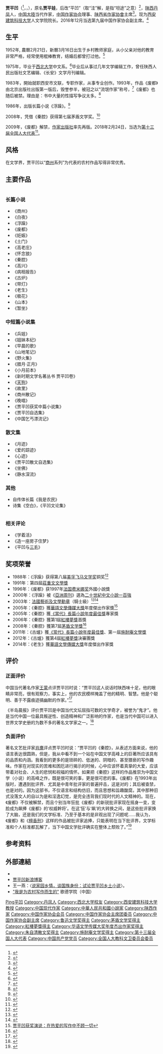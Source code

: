 {{Infobox writer
| 图像     =
| 图像说明 = 
| 姓名     = 贾平凹
| 笔名     = 
| 原名     = 贾平娃
| 出生     = {{birth date and age|1952|3|16}} 
| 出生地点 = {{PRC}}[[陕西省|陕西省]][[商洛市|商洛市]][[丹凤县|丹凤县]]
| 逝世     = <!--卒年在前生年在后{{death date and age|YYYY|MM|DD|YYYY|MM|DD}} 或{{Death year and age| }}-->
| 逝世地点 = 
| 职业     = 作家、教授
| 国籍     = {{PRC}}
| 种族     = 汉族
| 母校     = [[西北大学_(中国)|西北大学]]
| 创作时期 = 1983年至今
| 体裁     = 小说
| 主题     = 
| 文学运动 = [[乡土文学|乡土文学]]
| 代表作   =  《[[浮躁_(小说)|浮躁]]》<br />《[[废都|废都]]》<br />《[[秦腔_(小说)|秦腔]]》
| 父母     = 
| 配偶     = {{marriage|韩俊芳|1977}}
| 伴侣     = 
| 子女     = [[贾浅浅|贾浅浅]]（女儿）
| 亲属     = 
| 受影响于 = 
| 施影响于 = 
| 奖项     = {{Awards|award=第八届[[美孚飞马文学奖|美孚飞马文学奖]]铜奖 |year=1988年 |title=《浮躁》 }}{{Awards|award=第四届[[庄重文文学奖|庄重文文学奖]] |year=1991年 |title= }}{{Awards|award=[[法国|法国]][[费米娜奖|费米娜奖]]外國小說獎 |year=1997年 |title=《废都》 }}{{Awards|award=《[[亚洲周刊|亚洲周刊]]》[[二十世纪中文小说一百强|二十世纪中文小说一百强]] |year=2000年 |title=《浮躁》 }}{{Awards|award=[[华语文学传媒大奖|华语文学传媒大奖]]年度杰出成就奖 |year=2005年 |title=《秦腔》 }}{{Awards|award=第1届[[红楼梦奖|红楼梦奖]]首獎 |year=2006年 |title=《秦腔》 }}{{Awards|award=第七届[[茅盾文学奖|茅盾文学奖]] |year=2008年 |title= }}
| 官方网   = <!--  {{URL|website}} -->
| 签名     =  <!--不需要加[[file:|128px]] -->
}}
'''贾平凹'''（{{lang-pinyin|Jiǎ Píngwā}}<ref>{{cite web |url=http://ciku.us.chinesecio.com/zh-hans/cio_msg_forum_content/id/291 |title=66个易错词拷问国人的汉语态度 |publisher=美国堪萨斯大学孔子学院 |date=2014-03-31 |access-date=2015-01-03 |archive-url=https://web.archive.org/web/20150103105212/http://ciku.us.chinesecio.com/zh-hans/cio_msg_forum_content/id/291 |archive-date=2015-01-03 |dead-url=yes }}</ref>，{{lang-zhuyin|ㄐㄧㄚˇㄆㄧㄥˊㄨㄚˉ}}，{{bd|1953年|2月21日<ref>{{Cite web|title=全国人民大会代表信息 - 贾平凹|url=http://210.82.31.1:8084/delegate/viewDelegate.action?dbid=132480|accessdate=|author=|date=|format=|publisher=|language=}}</ref>|catIdx=J贾}}），原名'''贾平娃'''，后改“平凹”（取“洼”解，是指“坦途”之意）<ref>{{Cite web |url=http://book.sina.com.cn/people/jiapingao/ |title=作家贾平凹 名人堂 新浪网 |access-date=2010-01-11 |archive-date=2017-09-07 |archive-url=https://web.archive.org/web/20170907170507/http://book.sina.com.cn/people/jiapingao/ |dead-url=no }}</ref>，[[陕西省|陕西]][[丹凤县|丹凤]]人，[[中国大陸|中国大陸]]当代作家，[[中国作家协会|中国作家协会]]理事、[[陕西省作家协會|陕西省作家协會]]主席<ref>{{Cite web |url=http://www.chinanews.com/cul/2013/05-09/4802357.shtml |title=贾平凹任陕西省作协主席 寄语：为实现中国梦奋斗 |access-date=2021-02-03 |archive-date=2021-02-08 |archive-url=https://web.archive.org/web/20210208194149/http://www.chinanews.com/cul/2013/05-09/4802357.shtml |dead-url=no }}</ref>。现为[[西安建筑科技大学|西安建筑科技大学]]人文学院院长。2016年12月当选第九届中国作家协会副主席。<ref>{{cite web |url=http://news.sina.com.cn/c/2016-12-03/doc-ifxyhwyy0561948.shtml |title=著名作家贾平凹当选中国作协副主席 |publisher=中华网 |date=2016-12-03 |accessdate= |archive-date=2017-09-07 |archive-url=https://web.archive.org/web/20170907165153/http://news.sina.com.cn/c/2016-12-03/doc-ifxyhwyy0561948.shtml |dead-url=no }}</ref>

== 生平 ==
1952年, 農曆2月21日，新曆3月16日出生于乡村教师家庭，从小父亲对他的教育非常严格，经常使用棍棒教育，结婚后都曾打过他。<ref>{{cite web|url=http://www.chinaqking.com/rm/2009/30678.html|title=《贾平凹：人生几多情》|accessdate=2009-03-27|work=中国期刊网|deadurl=yes|archiveurl=https://web.archive.org/web/20090413151151/http://www.chinaqking.com/rm/2009/30678.html|archivedate=2009-04-13}}</ref>

1975年，毕业于[[西北大学_(中国)|西北大学]]中文系。<ref name="multiple1">{{cite web|url=http://news.cn.yahoo.com/050405/346/2al62.html|title=《西北文豪贾平凹悲凉一笑》|accessdate=2013-12-09|date=2005-04-05|work=雅虎}}{{dead link|date=2018年4月 |bot=InternetArchiveBot |fix-attempted=yes }}</ref>毕业后从事过几年文学编辑工作，曾任陕西人民出版社文艺编辑、《长安》文学月刊编辑。

1983年，開始就职西安市文联，专职作家，从事专业创作。1993年，作品《废都》由北京出版社出版第一版后，毁誉参半，被冠之以“流氓作家”称号，<ref>{{cite web|url=http://culture.people.com.cn/GB/70806/70984/9760320.html|title=《《废都》“解禁” 贾平凹摘下“流氓作家”帽|accessdate=2013-12-09|date=2009-07-31|work=人民网|archive-date=2016-03-04|archive-url=https://web.archive.org/web/20160304075802/http://culture.people.com.cn/GB/70806/70984/9760320.html|dead-url=no}}</ref>《废都》也随后被禁。理由是：书中大量的性描写争议太多。<ref>{{cite web|url=http://news.sohu.com/20090729/n265571479.shtml|title=《废都》被禁16年后解禁 专家呼吁明确审查标准|accessdate=2013-12-09|date=2009-07-29|work=搜狐|archive-date=2017-12-01|archive-url=https://web.archive.org/web/20171201040420/http://news.sohu.com/20090729/n265571479.shtml|dead-url=no}}</ref>

1986年，出版长篇小说《浮躁》。<ref>{{cite news |title=贾平凹《浮躁》 |url=http://www.china.com.cn/news/txt/2008-12/11/content_16932921.htm |work=中国网 |date=2008-12-11 |accessdate=2020-07-20 |archive-date=2008-12-21 |archive-url=https://web.archive.org/web/20081221222135/http://www.china.com.cn/news/txt/2008-12/11/content_16932921.htm |dead-url=no }}</ref>

2008年，凭借《秦腔》获得第七届茅盾文学奖。<ref>{{cite news |title=刚刚，第十届茅盾文学奖揭晓！咱陕西作家榜上有名 |url=https://baijiahao.baidu.com/s?id=1641999123158826828&wfr=spider&for=pc |work=西安日报 |date=2020-07-14 |accessdate=2020-07-20 |archive-date=2020-09-18 |archive-url=https://web.archive.org/web/20200918231854/https://baijiahao.baidu.com/s?id=1641999123158826828&wfr=spider&for=pc |dead-url=no }}</ref>

2009年，《废都》解禁，[[作家出版社|作家出版社]]率先再版。2018年2月24日，当选为[[第十三届全国人大代表|第十三届全国人大代表]]<ref>{{Cite web|title=（受权发布）中华人民共和国第十三届全国人民代表大会代表名单-中新网|url=http://www.chinanews.com/gn/2018/02-25/8453959.shtml|accessdate=2021-02-13|work=中新网|archive-date=2018-02-27|archive-url=https://web.archive.org/web/20180227031724/http://www.chinanews.com/gn/2018/02-25/8453959.shtml|dead-url=no}}</ref>。

== 风格 ==
在文学界，贾平凹以“[[商州|商州]]系列”为代表的农村作品写得非常优秀。

== 主要作品 ==
<div style="overflow: auto"><!-- 用以避免同頁首infobox 衝突 -->
{{col-begin}}
{{col-3}}
=== 长篇小说 ===
*《商州》
*《白夜》
*《浮躁》
*《废都》
*《妊娠》
*《土门》
*《高老庄》
*《怀念狼》
*《秦腔》
*《高兴》
*《病相报告》
*《古炉》
*《带灯》
*《老生》
*《极花》
*《山本》
*《暂坐》
{{col-break}}

=== 中短篇小说集 ===
*《兵娃》
*《姐妹本纪》
*《早晨的歌》
*《山地笔记》
*《野火集》
*《腊月·正月》
*《小月前本》
*《新时期文学名著丛书  贾平凹卷》
*《[[天狗_(中篇小说)|天狗]]》
*《故里》
*《商州散记》
*《晚唱》
*《贾平凹获奖中篇小说集》
*《贾平凹自选集》
*《中国乞丐漂流记》

=== 散文集 ===
*《月迹》
*《爱的踪迹》
*《心迹》
*《贾平凹散文自选集》
*《坐佛》
*《静水深流》

=== 其他 ===
* 自传体长篇《我是农民》
* 诗集《空白》，《平凹文论集》
{{col-end}}</div><!-- 用以避免同頁首infobox 衝突 -->

=== 相关评论 ===
* 《学着活》
* 《造一座房子住梦》
* 《平凹与[[三毛_(作家)|三毛]]》

== 奖项荣誉 ==
* 1988年：《浮躁》获得第八届[[美孚飞马文学奖|美孚飞马文学奖]]铜奖<ref>{{cite web|url=http://news.163.com/08/1028/18/4PC40HLV000120GU.html|title=《贾平凹:我更看重国内文学奖 当作协主席任重道远》|accessdate=2013-12-09|date=2008-10-28|work=新浪}}{{Dead link|date=2020年1月 |bot=InternetArchiveBot |fix-attempted=yes }}</ref>
* 1991年：第四屆[[莊重文文學獎|莊重文文學獎]]
* 1996年：《废都》获1997年[[法国|法国]][[费米娜奖|费米娜奖]]外國小說獎
* 2000年：《浮躁》被《[[亞洲周刊|亞洲周刊]]》選為[[二十世紀中文小說一百強|二十世紀中文小說一百強]]
* 2003年：[[法國藝術及文學勳章|法國藝術及文學勳章]]（騎士級）<ref>{{cite news|title=Chinese Author Awarded French Medal|url=http://www.china.org.cn/english/culture/69173.htm|accessdate=2017-03-25|newspaper=中国网|date=7 July  2003|language=en|archive-date=2020-09-29|archive-url=https://web.archive.org/web/20200929071128/http://www.china.org.cn/english/culture/69173.htm|dead-url=no}}</ref><ref>{{cite news|title=Jia Pingwa nommé le chevalier de l'ordre des Arts et des Lettres de France|url=http://french.china.org.cn/culture/txt/2013-02/21/content_28023209.htm|accessdate=2017-03-25|newspaper=中国网|language=fr|archive-date=2019-08-09|archive-url=https://web.archive.org/web/20190809060431/http://french.china.org.cn/culture/txt/2013-02/21/content_28023209.htm|dead-url=no}}</ref>
* 2005年：《秦腔》獲[[華語文學傳媒大獎|華語文學傳媒大獎]]年度傑出作家獎<ref>[http://www.nddaily.com/cma/literature/huojiang/200903/t20090324_1014896.html 贾平凹获奖演说：在热爱的写作中不顾一切]{{dead link|date=2018年4月 |bot=InternetArchiveBot |fix-attempted=yes }}</ref>
* 2005年：《秦腔》獲[[《當代》長篇小說年度最佳獎|《當代》長篇小說年度最佳獎]]專家獎
* 2006年：《秦腔》獲第1屆[[紅樓夢獎|紅樓夢獎]]首獎
* 2008年：《秦腔》獲第7屆[[茅盾文学獎|茅盾文学獎]]<ref>{{Cite web |url=http://www.chinanews.com.cn/cul/news/2008/12-10/1480897.shtml |title=以前落选或因《废都》 |access-date=2010-01-11 |archive-date=2008-12-10 |archive-url=https://web.archive.org/web/20081210203438/http://www.chinanews.com.cn/cul/news/2008/12-10/1480897.shtml |dead-url=no }}</ref>
* 2011年：《古爐》獲[[《當代》長篇小說年度最佳獎|《當代》長篇小說年度最佳獎]]、第一屆[[施耐庵文學獎|施耐庵文學獎]]
* 2012年：《古爐》獲第4屆[[紅樓夢獎|紅樓夢獎]]決審團獎
* 2014年：《老生》獲[[華語文學傳媒大獎|華語文學傳媒大獎]]年度傑出作家獎

== 评价 ==
=== 正面评价 ===
中国当代著名作家[[王蒙_(作家)|王蒙]]点评贾平凹时说：“贾平凹这人说话时陕西味十足，他的眼睛非常亮，很有观察力，事实上，他的农民模样掩盖了他的精明、智慧。他是个聪明、善于不露痕迹搞幽默的作家。”<ref>{{cite web|url=http://www.gmw.cn/01wzb/2001-06/03/05-B8674F610035B20448256A600000DBB8.htm|title=《王蒙点评当今诸作家》|accessdate=2013-12-09|date=2011-10-20|author1=常江|work=文摘报|archive-date=2015-06-17|archive-url=https://web.archive.org/web/20150617103607/http://www.gmw.cn/01wzb/2001-06/03/05-B8674F610035B20448256A600000DBB8.htm|dead-url=no}}</ref>

《半岛晨报》评价贾平凹是中国当代文坛屈指可数的文学奇才，被誉为“鬼才”。他是当代中国一位最具叛逆性、创造精神和广泛影响的作家，也是当代中国可以进入世界文学史册的为数不多的著名文学家之一。<ref>{{cite news |title=贾平凹不迎合市场：写文革源于童年心结 |url=http://www.chinanews.com/cul/2011/03-23/2924846.shtml |work=中国新闻网 |date=2011-03-23 |accessdate=2020-07-20 |archive-date=2020-07-20 |archive-url=https://web.archive.org/web/20200720151006/http://www.chinanews.com/cul/2011/03-23/2924846.shtml |dead-url=no }}</ref>

=== 负面评价 ===
著名文艺批评家[[肖鹰|肖鹰]]评点贾平凹时说：“贾平凹的《秦腔》，从表述方面来说，他的语言表达很圆熟，但是，我从中看不到一个站在中国文学高峰上的巨著所应该具有的品质和内涵。我看到的更多的是琐碎的、低迷的、阴暗的、甚至猥亵的写作趣味。作家在对现实的苦难和困厄进行揭示的时候，心中应该怀着真挚的大爱，应该带着对社会、人生的悲悯和祝福的情怀。如果把《秦腔》这样的作品推崇为中国文学（小说）的高峰之作，既是很可笑的事，更是很可悲的事。《废都》在1993年出版时，遭遇到批评界、尤其是中青年批评家的普遍抨击，这是对的；其后被查禁，也是对的。因为这部书，不仅语言和结构仿旧，而且思想和旨趣酸腐，其中那种旧式没落文人的自以为是和淫逸幻觉，是完全违背我们现时代的人文精神的。现在，《废都》不仅被解禁，而且个别当年狂批《废都》的新锐批评家现在摇身一变，变脸成为飙捧《废都》的‘权威幹将’。在这‘狂’与‘飙’的大转换之间，是这些批评家换了大脑，还是我们的文学标准、乃至于基本的是非观出现了问题呢……我认为，《废都》和《[[檀香刑|檀香刑]]》这样的作品被批评家追捧，只能表明在当下批评界，文学标准和个人标准都瓦解了，当下中国文学批评确实在整体上颓败了。”<ref>{{cite web|url=http://book.people.com.cn/GB/69360/10637139.html|title=《肖鹰：阿来写旅游招贴 贾平凹写的是变态文学》|accessdate=2013-12-09|date=2009-12-23|work=人民网|archive-url=https://web.archive.org/web/20110416040843/http://book.people.com.cn/GB/69360/10637139.html|archive-date=2011-04-16|dead-url=yes}}</ref>

== 参考资料 ==
{{reflist|2}}

== 外部連結 ==
* {{Sinaweibo|jiapingwa}}
* [http://blog.sina.com.cn/jiapingwablog 贾平凹新浪博客]{{Wayback|url=http://blog.sina.com.cn/jiapingwablog |date=20190212024209 }}
* 王一燕：〈[http://www.nssd.org/articles/article_read.aspx?id=7796541 说家园乡情，谈国族身份：试论贾平凹乡土小说]{{Wayback|url=http://www.nssd.org/articles/article_read.aspx?id=7796541 |date=20180225205526 }}〉。
* [https://www.goethe.de/ins/cn/zh/kul/mag/20626896.html "我是为农村写作而生的"]{{Wayback|url=https://www.goethe.de/ins/cn/zh/kul/mag/20626896.html |date=20200924022940 }} 歌德学院（中国）

{{贾平凹作品}}
{{Navboxes
|title = 贾平凹獲得的主要榮譽
|list =
{{紅樓夢獎|第一、四屆}}
{{茅盾文学奖|第七屆}}
{{華語文學傳媒大獎年度傑出作家獎|2005·2014}}
{{庄重文文学奖}}
{{施耐庵文学奖}}
}}
{{中国近现代文学}}
{{Navboxes 
| title  = 贾平凹在[[中国作家协会|中国作家协会]]的职务
| list1  =
{{中国作家协会第四届理事会}}
{{中国作家协会第六届全国委员会}}
{{中国作家协会第七届全国委员会}}
{{中国作家协会第八届全国委员会}}
{{中国作家协会第九届全国委员会}}
}}
{{Authority control}}

{{DEFAULTSORT:Jia贾}}
[[Category:贾姓|Ping平凹]]
[[Category:丹凤人|Category:丹凤人]]
[[Category:西北大学校友|Category:西北大学校友]]
[[Category:西安建筑科技大学教授|Category:西安建筑科技大学教授]]
[[Category:中国现代作家|Category:中国现代作家]]
[[Category:中華人民共和國小說家|Category:中華人民共和國小說家]]
[[Category:陕西作家|Category:陕西作家]]
[[Category:中国作家协会会员|Category:中国作家协会会员]]
[[Category:中国作家协会主席团委员|Category:中国作家协会主席团委员]]
[[Category:中国作家协会副主席|Category:中国作家协会副主席]]
[[Category:鲁迅文学奖得主|Category:鲁迅文学奖得主]]
[[Category:茅盾文学奖得主|Category:茅盾文学奖得主]]
[[Category:紅樓夢獎得主|Category:紅樓夢獎得主]]
[[Category:华语文学传媒大奖年度杰出作家奖得主|Category:华语文学传媒大奖年度杰出作家奖得主]]
[[Category:朱自清散文奖得主|Category:朱自清散文奖得主]]
[[Category:施耐庵文学奖得主|Category:施耐庵文学奖得主]]
[[Category:第十三届全国人大代表|Category:第十三届全国人大代表]]
[[Category:中国共产党党员|Category:中国共产党党员]]
[[Category:全国人大教科文卫委员会委员|Category:全国人大教科文卫委员会委员]]
